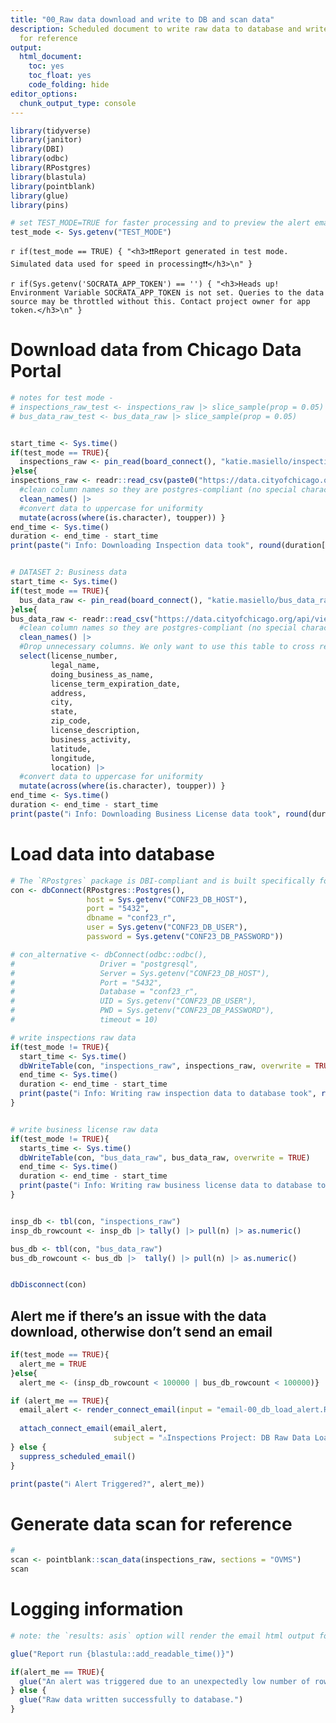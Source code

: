 ```yaml
---
title: "00_Raw data download and write to DB and scan data"
description: Scheduled document to write raw data to database and write the data scan
  for reference
output:
  html_document:
    toc: yes
    toc_float: yes
    code_folding: hide
editor_options:
  chunk_output_type: console
---
```


```r

library(tidyverse)
library(janitor)
library(DBI)
library(odbc)
library(RPostgres)
library(blastula)
library(pointblank)
library(glue)
library(pins)

# set TEST_MODE=TRUE for faster processing and to preview the alert email. TEST_MODE will read smaller data frames from a pin and not write data to DB. Logic is written such that if TEST_MODE is any value other than TRUE (including not set), it behaves as if it is FALSE.
test_mode <- Sys.getenv("TEST_MODE")
```


`r if(test_mode == TRUE) { "<h3>❗❗Report generated in test mode. Simulated data used for speed in processing❗❗</h3>\n" }`


`r if(Sys.getenv('SOCRATA_APP_TOKEN') == '') { "<h3>Heads up! Environment Variable SOCRATA_APP_TOKEN is not set. Queries to the data source may be throttled without this. Contact project owner for app token.</h3>\n" }`



# Download data from Chicago Data Portal

```r


# notes for test mode - 
# inspections_raw_test <- inspections_raw |> slice_sample(prop = 0.05)
# bus_data_raw_test <- bus_data_raw |> slice_sample(prop = 0.05)


start_time <- Sys.time()
if(test_mode == TRUE){
  inspections_raw <- pin_read(board_connect(), "katie.masiello/inspections_raw_test")
}else{
inspections_raw <- readr::read_csv(paste0("https://data.cityofchicago.org/api/views/4ijn-s7e5/rows.csv?$$app_token=",Sys.getenv("SOCRATA_APP_TOKEN"))) |> 
  #clean column names so they are postgres-compliant (no special characters or spaces) and less annoying to type
  clean_names() |> 
  #convert data to uppercase for uniformity
  mutate(across(where(is.character), toupper)) }
end_time <- Sys.time()
duration <- end_time - start_time
print(paste("ℹ️ Info: Downloading Inspection data took", round(duration[[1]], 2),  units(duration)))


# DATASET 2: Business data
start_time <- Sys.time()
if(test_mode == TRUE){
  bus_data_raw <- pin_read(board_connect(), "katie.masiello/bus_data_raw_test")
}else{
bus_data_raw <- readr::read_csv("https://data.cityofchicago.org/api/views/r5kz-chrr/rows.csv") |> 
  #clean column names so they are postgres-compliant (no special characters or spaces) and less annoying to type
  clean_names() |> 
  #Drop unnecessary columns. We only want to use this table to cross reference Licence Number to business name, location, 
  select(license_number, 
         legal_name, 
         doing_business_as_name, 
         license_term_expiration_date,
         address, 
         city, 
         state, 
         zip_code, 
         license_description, 
         business_activity,
         latitude, 
         longitude, 
         location) |> 
  #convert data to uppercase for uniformity
  mutate(across(where(is.character), toupper)) }
end_time <- Sys.time()
duration <- end_time - start_time
print(paste("ℹ️ Info: Downloading Business License data took", round(duration[[1]], 2),  units(duration)))


```


# Load data into database
```r


# The `RPostgres` package is DBI-compliant and is built specifically for PosgreSQL DB. Performance may be faster (particularly for writing data!) than using the generic odbc package. It's perfectly reasonable to use the odbc package instead, and if we do, if we instead use the generic `odbc::odbc()` backend, the database will appear in the Connections pane. 
con <- dbConnect(RPostgres::Postgres(), 
                 host = Sys.getenv("CONF23_DB_HOST"), 
                 port = "5432", 
                 dbname = "conf23_r", 
                 user = Sys.getenv("CONF23_DB_USER"), 
                 password = Sys.getenv("CONF23_DB_PASSWORD"))

# con_alternative <- dbConnect(odbc::odbc(),
#                   Driver = "postgresql",
#                   Server = Sys.getenv("CONF23_DB_HOST"),
#                   Port = "5432",
#                   Database = "conf23_r",
#                   UID = Sys.getenv("CONF23_DB_USER"),
#                   PWD = Sys.getenv("CONF23_DB_PASSWORD"),
#                   timeout = 10)

# write inspections raw data
if(test_mode != TRUE){
  start_time <- Sys.time()
  dbWriteTable(con, "inspections_raw", inspections_raw, overwrite = TRUE)
  end_time <- Sys.time()
  duration <- end_time - start_time
  print(paste("ℹ️ Info: Writing raw inspection data to database took", round(duration[[1]], 2),  units(duration)))
}


# write business license raw data
if(test_mode != TRUE){
  starts_time <- Sys.time()
  dbWriteTable(con, "bus_data_raw", bus_data_raw, overwrite = TRUE)
  end_time <- Sys.time()
  duration <- end_time - start_time
  print(paste("ℹ️ Info: Writing raw business license data to database took", round(duration[[1]], 2),  units(duration)))
}


insp_db <- tbl(con, "inspections_raw")
insp_db_rowcount <- insp_db |> tally() |> pull(n) |> as.numeric()

bus_db <- tbl(con, "bus_data_raw")
bus_db_rowcount <- bus_db |>  tally() |> pull(n) |> as.numeric()


dbDisconnect(con)
```


## Alert me if there's an issue with the data download, otherwise don't send an email

```r


if(test_mode == TRUE){
  alert_me = TRUE
}else{
  alert_me <- (insp_db_rowcount < 100000 | bus_db_rowcount < 100000)}

if (alert_me == TRUE){
  email_alert <- render_connect_email(input = "email-00_db_load_alert.Rmd")
  
  attach_connect_email(email_alert,
                       subject = "⚠️Inspections Project: DB Raw Data Load Issue")
} else {
  suppress_scheduled_email()
}

print(paste("ℹ️ Alert Triggered?", alert_me))


```


# Generate data scan for reference

```r

# 
scan <- pointblank::scan_data(inspections_raw, sections = "OVMS")
scan


```


# Logging information
```r


# note: the `results: asis` option will render the email html output for viewing.

glue("Report run {blastula::add_readable_time()}")

if(alert_me == TRUE){
  glue("An alert was triggered due to an unexpectedly low number of rows in the raw dataset. An email alert was generated, and is shown below. {email_alert$html_html}")
} else {
  glue("Raw data written successfully to database.")
}

```

